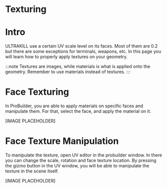 # Texturing

# Intro 
ULTRAKILL use a certain UV scale level on its faces. Most of them are 0.2 but there are some exceptions for terminals, weapons, etc. In this page you will learn how to properly apply textures on your geometry.

:::note
Textures are images, while materials is what is applied onto the geometry. Remember to use materials instead of textures.
:::

# Face Texturing

In ProBuilder, you are able to apply materials on specific faces and manipulate them. For that, select the face, and apply the material on it.

[IMAGE PLACEHOLDER]

# Face Texture Manipulation

To manipulate the texture, open UV editor in the probuilder window. In there you can change the scale, rotation and face texture location. By pressing the gizmo button in the UV window, you will be able to manipulate the texture in the scene itself.

[IMAGE PLACEHOLDER]